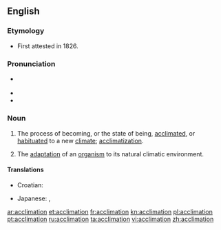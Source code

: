 ==English==

===Etymology===
* First attested in 1826.
{{suffix|acclimate|tion}}

===Pronunciation===
* {{a|US}} {{IPA|/æk.lə.ˈmeɪ.ʃən/}}
* {{rhymes|eɪʃən}}
* {{homophones|acclamation}}

===Noun===
{{en-noun}}

# The process of becoming, or the state of being, [[acclimated]], or [[habituated]] to a new [[climate]]; [[acclimatization]].
# {{context|biology}} The [[adaptation]] of an [[organism]] to its natural climatic environment.

====Translations====
{{trans-top|process of becoming acclimated}}
* Croatian: {{t-|hr|aklimatiziranje|n}}
{{trans-mid}}
* Japanese: {{t|ja|適応|tr=てきおう, tekiō}}, {{t|ja|順応|tr=じゅんのう, jun'nō}}
{{trans-bottom}}

[[ar:acclimation]]
[[et:acclimation]]
[[fr:acclimation]]
[[kn:acclimation]]
[[pl:acclimation]]
[[pt:acclimation]]
[[ru:acclimation]]
[[ta:acclimation]]
[[vi:acclimation]]
[[zh:acclimation]]